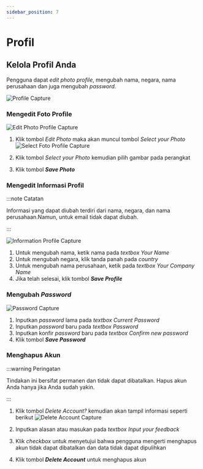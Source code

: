 ```yaml
---
sidebar_position: 7
---
```

# Profil

## Kelola Profil Anda
Pengguna dapat *edit photo profile*, mengubah nama, negara, nama perusahaan dan juga mengubah *password*.

   ![Profile Capture](/img/capture/profile.png)

### Mengedit Foto Profile

   ![Edit Photo Profile Capture](/img/capture/edit-fotoprofile.png)

1. Klik tombol *Edit Photo* maka akan muncul tombol *Select your Photo*
   ![Select Foto Profile Capture](/img/capture/select-fotoprofile.png)

2. Klik tombol *Select your Photo* kemudian pilih gambar pada perangkat
3. Klik tombol ***Save Photo***

### Mengedit Informasi Profil

:::note Catatan

Informasi yang dapat diubah terdiri dari nama, negara, dan nama perusahaan.Namun, untuk email tidak dapat diubah.

:::

![Information Profile Capture](/img/capture/information-profile.png)

1. Untuk mengubah nama, ketik nama pada *textbox Your Name*
2. Untuk mengubah negara, klik tanda panah pada *country*
3. Untuk mengubah nama perusahaan, ketik pada *textbox Your Company Name*
4. Jika telah selesai, klik tombol ***Save Profile***

### Mengubah *Password*
![Password Capture](/img/capture/password.png)

1. Inputkan *password* lama pada *textbox Current Password*
2. Inputkan *password* baru pada *textbox Password*
3. Inputkan konfir *password* baru pada *textbox Confirm new password*
4. Klik tombol ***Save Password***

### Menghapus Akun

:::warning Peringatan

Tindakan ini bersifat permanen dan tidak dapat dibatalkan. Hapus akun Anda hanya jika Anda sudah yakin.

:::

1. Klik tombol *Delete Account?* kemudian akan tampil informasi seperti berikut
   ![Delete Account Capture](/img/capture/delete-account.png)

2. Inputkan alasan atau masukan pada *textbox Input your feedback*
3. Klik *checkbox* untuk menyetujui bahwa pengguna mengerti menghapus akun tidak dapat dibatalkan dan data tidak dapat dipulihkan
4. Klik tombol ***Delete Account*** untuk menghapus akun


